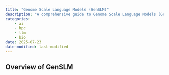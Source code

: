 ```yaml
---
title: "Genome Scale Language Models (GenSLM)"
description: "A comprehensive guide to Genome Scale Language Models (GenSLM), covering their architecture, training, and applications in genomics."
categories:
    - ai
    - hpc
    - llm
    - bio
date: 2025-07-23
date-modified: last-modified
---
```


## Overview of GenSLM
